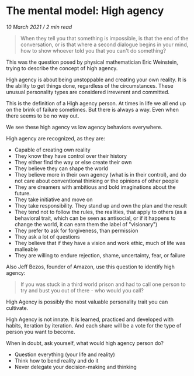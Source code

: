 # The mental model: High agency

*10 March 2021 / 2 min read*

> When they tell you that something is impossible, is that the end of the conversation, or is that where a second dialogue begins in your mind, how to show whoever told you that you can't do something?

This was the question posed by physical mathematician Eric Weinstein, trying to describe the concept of high agency.

High agency is about being unstoppable and creating your own reality. It is the ability to get things done, regardless of the circumstances. These unusual personality types are considered irreverent and committed.

This is the definition of a High agency person. At times in life we all end up on the brink of failure sometimes. But there is always a way. Even when there seems to be no way out.

We see these high agency vs low agency behaviors everywhere.

High agency are recognized, as they are:

*   Capable of creating own reality
*   They know they have control over their history
*   They either find the way or else create their own
*   They believe they can shape the world
*   They believe more in their own agency (what is in their control), and do not care about conventional thinking or the opinions of other people
*   They are dreamers with ambitious and bold imaginations about the future.
*   They take initiative and move on
*   They take responsibility. They stand up and own the plan and the result
*   They tend not to follow the rules, the realities, that apply to others (as a behavioral trait, which can be seen as antisocial, or if it happens to change the world, it can earn them the label of "visionary")
*   They prefer to ask for forgiveness, than permission
*   They ask a lot of questions
*   They believe that if they have a vision and work ethic, much of life was malleable
*   They are willing to endure rejection, shame, uncertainty, fear, or failure

Also Jeff Bezos, founder of Amazon, use this question to identify high agency:

> If you was stuck in a third world prison and had to call one person to try and bust you out of there - who would you call?

High Agency is possibly the most valuable personality trait you can cultivate.

High Agency is not innate. It is learned, practiced and developed with habits, iteration by iteration. And each share will be a vote for the type of person you want to become.

When in doubt, ask yourself, what would high agency person do?

*   Question everything (your life and reality)
*   Think how to bend reality and do it
*   Never delegate your decision-making and thinking
